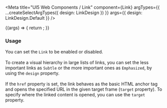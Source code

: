 

<Meta
  title="UI5 Web Components / Link"
  component={Link}
  argTypes={{
    ...createSelectArgTypes({ design: LinkDesign })
  }}
  args={{
    design: LinkDesign.Default
  }}
/>

<DocsHeader />

<Canvas>
  <Story name="Default">
    {(args) => {
      return <Link {...args} />;
    }}
  </Story>
</Canvas>

<ArgsTable story="." />
<div style={{fontFamily:'var(--sapFontFamily)', fontSize:'var(--sapFontSize)', color:'var(--sapTextColor)'}}>
<h3>Usage</h3>

You can set the <code>Link</code> to be enabled or disabled. <br /><br />
To create a visual hierarchy in large lists of links, you can set the less important links as <code>Subtle</code> or the
more important ones as <code>Emphasized</code>, by using the <code>design</code> property. <br /><br />
If the <code>href</code> property is set, the link behaves as the basic HTML anchor tag and opens the specified URL in
the given target frame (<code>target</code> property). To specify where the linked content is opened, you can use the
<code>target</code> property.
</div>
